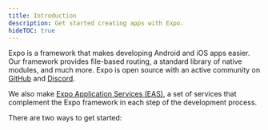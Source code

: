 ```yaml
---
title: Introduction
description: Get started creating apps with Expo.
hideTOC: true
---
```



Expo is a framework that makes developing Android and iOS apps easier. Our framework provides file-based routing, a standard library of native modules, and much more. Expo is open source with an active community on [GitHub](https://github.com/expo/expo) and [Discord](https://chat.expo.dev).

We also make [Expo Application Services (EAS)](https://expo.dev/eas), a set of services that complement the Expo framework in each step of the development process.

There are two ways to get started:

<BoxLink
  title="Automated setup with expo.new"
  description="Create a project, set up your development environment, automatically configure build and update automations, and start developing."
  href="https://expo.new/"
  Icon={Earth02Icon}
/>

<BoxLink
  title="Quick start docs"
  description="Create a project, set up your development environment, and start developing."
  href="/get-started/create-a-project/"
  Icon={BookOpen02Icon}
/>
